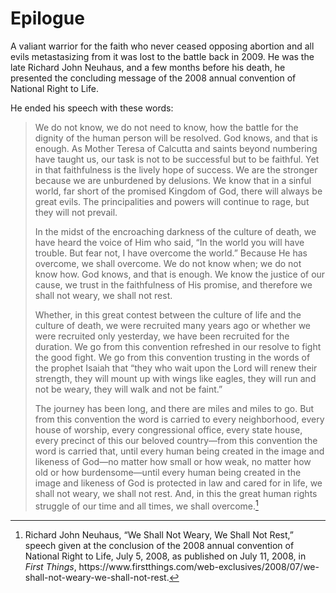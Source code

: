 # Epilogue

A valiant warrior for the faith who never ceased opposing abortion and all evils metastasizing from it was lost to the battle back in 2009. He was the late Richard John Neuhaus, and a few months before his death, he presented the concluding message of the 2008 annual convention of National Right to Life.

He ended his speech with these words:

> We do not know, we do not need to know, how the battle for the dignity of the human person will be resolved. God knows, and that is enough. As Mother Teresa of Calcutta and saints beyond numbering have taught us, our task is not to be successful but to be faithful. Yet in that faithfulness is the lively hope of success. We are the stronger because we are unburdened by delusions. We know that in a sinful world, far short of the promised Kingdom of God, there will always be great evils. The principalities and powers will continue to rage, but they will not prevail.
> 
> In the midst of the encroaching darkness of the culture of death, we have heard the voice of Him who said, "In the world you will have trouble. But fear not, I have overcome the world." Because He has overcome, we shall overcome. We do not know when; we do not know how. God knows, and that is enough. We know the justice of our cause, we trust in the faithfulness of His promise, and therefore we shall not weary, we shall not rest.
> 
> Whether, in this great contest between the culture of life and the culture of death, we were recruited many years ago or whether we were recruited only yesterday, we have been recruited for the duration. We go from this convention refreshed in our resolve to fight the good fight. We go from this convention trusting in the words of the prophet Isaiah that "they who wait upon the Lord will renew their strength, they will mount up with wings like eagles, they will run and not be weary, they will walk and not be faint."
> 
> The journey has been long, and there are miles and miles to go. But from this convention the word is carried to every neighborhood, every house of worship, every congressional office, every state house, every precinct of this our beloved country---from this convention the word is carried that, until every human being created in the image and likeness of God---no matter how small or how weak, no matter how old or how burdensome---until every human being created in the image and likeness of God is protected in law and cared for in life, we shall not weary, we shall not rest. And, in this the great human rights struggle of our time and all times, we shall overcome.[^256]


[^256]: Richard John Neuhaus, "We Shall Not Weary, We Shall Not Rest," speech given at the conclusion of the 2008 annual convention of National Right to Life, July 5, 2008, as published on July 11, 2008, in *First Things*, https://www.firstthings.com/web-exclusives/2008/07/we-shall-not-weary-we-shall-not-rest.